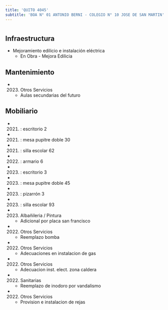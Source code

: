 ```yaml
---
title: 'QUITO 4045'
subtitle: 'BOA N° 01 ANTONIO BERNI - COLEGIO N° 10 JOSE DE SAN MARTIN'
---
```


#
## Infraestructura

* Mejoramiento edilicio e instalación eléctrica 
    + En Obra - Mejora Edilicia 


## Mantenimiento

*  (2023) Otros Servicios 
    + Aulas secundarias del futuro


## Mobiliario

*  (2021) : escritorio 2 

*  (2021) : mesa pupitre doble 30 

*  (2021) : silla escolar 62 

*  (2022) : armario 6 

*  (2023) : escritorio 3 

*  (2023) : mesa pupitre doble 45 

*  (2023) : pizarrón 3 

*  (2023) : silla escolar 93 




*  (2023) Albañileria / Pintura 
    + Adicional por placa san francisco

*  (2022) Otros Servicios 
    + Reemplazo bomba

*  (2022) Otros Servicios 
    + Adecuaciones en instalacion de gas

*  (2022) Otros Servicios 
    + Adecuacion inst. elect. zona caldera

*  (2022) Sanitarias 
    + Reemplazo de inodoro por vandalismo

*  (2022) Otros Servicios 
    + Provision e instalacion de rejas







